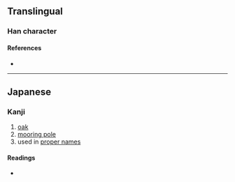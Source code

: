 {{character info}}
==Translingual==

===Han character===
{{Han char|rn=75|rad=木|as=10|sn=14|four=|canj=DHAU|ids=⿰木島}}

====References====
* {{Han ref|kx=0546.251|hdz=21266.061|uh=69DD|ud=27101}}

----

==Japanese==

===Kanji===
{{ja-kanji|grade=|rs=木10}}

# [[oak]]
# [[mooring pole]]
# used in [[proper name]]s

====Readings====
* {{ja-readings
|on=とう
|kun=かし}}